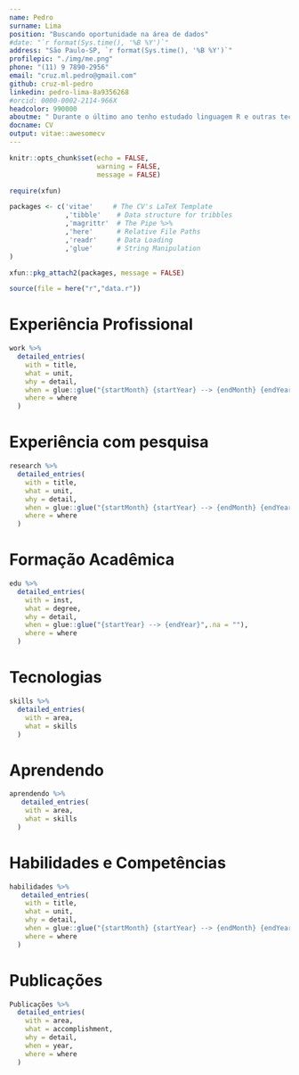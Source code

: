 ```yaml
---
name: Pedro
surname: Lima
position: "Buscando oportunidade na área de dados"
#date: "`r format(Sys.time(), '%B %Y')`"
address: "São Paulo-SP, `r format(Sys.time(), '%B %Y')`"
profilepic: "./img/me.png"
phone: "(11) 9 7890-2956"
email: "cruz.ml.pedro@gmail.com"
github: cruz-ml-pedro
linkedin: pedro-lima-8a9356268
#orcid: 0000-0002-2114-966X
headcolor: 990000
aboutme: " Durante o último ano tenho estudado linguagem R e outras tecnologias (ex: Apache Spark, Docker) com foco em ciência de dados. Meu interesse está atualmente no framework de modelagem e machine learning Tidymodels, e nos aspectos exploratórios e preditivos da análise de dados funcionais. Possuo formação na área de geociências e conhecimento em séries temporais e dados geoespaciais."
docname: CV
output: vitae::awesomecv
---
```

  
```r

knitr::opts_chunk$set(echo = FALSE,
                      warning = FALSE,
                      message = FALSE)

require(xfun)

packages <- c('vitae'     # The CV's LaTeX Template
              ,'tibble'    # Data structure for tribbles
              ,'magrittr'  # The Pipe %>%
              ,'here'      # Relative File Paths
              ,'readr'     # Data Loading
              ,'glue'      # String Manipulation
)

xfun::pkg_attach2(packages, message = FALSE)

source(file = here("r","data.r"))

```

# Experiência Profissional

```r

work %>%
  detailed_entries(
    with = title,
    what = unit,
    why = detail,
    when = glue::glue("{startMonth} {startYear} --> {endMonth} {endYear}",.na = ""),
    where = where
  )

```

\pagebreak

# Experiência com pesquisa

```r

research %>% 
  detailed_entries(
    with = title,
    what = unit,
    why = detail,
    when = glue::glue("{startMonth} {startYear} --> {endMonth} {endYear}",.na = ""),
    where = where
  )


```


# Formação Acadêmica

```r

edu %>%
  detailed_entries(
    with = inst,
    what = degree,
    why = detail,
    when = glue::glue("{startYear} --> {endYear}",.na = ""),
    where = where
  )

```

# Tecnologias

```r

skills %>%
  detailed_entries(
    with = area,
    what = skills
  )

```


# Aprendendo
```r

aprendendo %>% 
   detailed_entries(
    with = area,
    what = skills
  )

```

# Habilidades e Competências

```r
habilidades %>% 
   detailed_entries(
    with = title,
    what = unit,
    why = detail,
    when = glue::glue("{startMonth} {startYear} --> {endMonth} {endYear}",.na = ""),
    where = where
  )


```


# Publicações

```r

Publicações %>%
  detailed_entries(
    with = area,
    what = accomplishment,
    why = detail,
    when = year,
    where = where
  )

```

